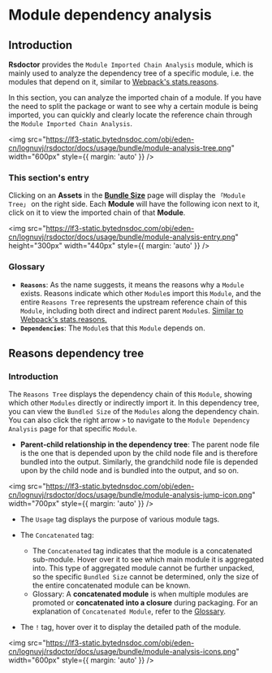 # Module dependency analysis

## Introduction

**Rsdoctor** provides the `Module Imported Chain Analysis` module, which is mainly used to analyze the dependency tree of a specific module, i.e. the modules that depend on it, similar to [Webpack's stats.reasons](https://webpack.js.org/configuration/stats/#statsreasons).

In this section, you can analyze the imported chain of a module. If you have the need to split the package or want to see why a certain module is being imported, you can quickly and clearly locate the reference chain through the `Module Imported Chain Analysis`.

<img
  src="https://lf3-static.bytednsdoc.com/obj/eden-cn/lognuvj/rsdoctor/docs/usage/bundle/module-analysis-tree.png"
  width="600px"
  style={{ margin: 'auto' }}
/>

### This section's entry

Clicking on an **Assets** in the **[Bundle Size](./bundle-size)** page will display the `「Module Tree」` on the right side. Each **Module** will have the following icon next to it, click on it to view the imported chain of that **Module**.

<img
  src="https://lf3-static.bytednsdoc.com/obj/eden-cn/lognuvj/rsdoctor/docs/usage/bundle/module-analysis-entry.png"
  height="300px"
  width="440px"
  style={{ margin: 'auto' }}
/>

### Glossary

- **`Reasons`**: As the name suggests, it means the reasons why a `Module` exists. Reasons indicate which other `Module`s import this `Module`, and the entire `Reasons Tree` represents the upstream reference chain of this `Module`, including both direct and indirect parent `Module`s. [Similar to Webpack's stats.reasons.](https://webpack.js.org/configuration/stats/#statsreasons)
- **`Dependencies`**: The `Module`s that this `Module` depends on.

## Reasons dependency tree

### Introduction

The `Reasons Tree` displays the dependency chain of this `Module`, showing which other `Modules` directly or indirectly import it. In this dependency tree, you can view the `Bundled Size` of the `Modules` along the dependency chain. You can also click the right arrow `>` to navigate to the `Module Dependency Analysis` page for that specific `Module`.

- **Parent-child relationship in the dependency tree**: The parent node file is the one that is depended upon by the child node file and is therefore bundled into the output. Similarly, the grandchild node file is depended upon by the child node and is bundled into the output, and so on.

<img
  src="https://lf3-static.bytednsdoc.com/obj/eden-cn/lognuvj/rsdoctor/docs/usage/bundle/module-analysis-jump-icon.png"
  width="700px"
  style={{ margin: 'auto' }}
/>

- The `Usage` tag displays the purpose of various module tags.

- The `Concatenated` tag:

  - The `Concatenated` tag indicates that the module is a concatenated sub-module. Hover over it to see which main module it is aggregated into. This type of aggregated module cannot be further unpacked, so the specific `Bundled Size` cannot be determined, only the size of the entire concatenated module can be known.
  - Glossary: A **concatenated module** is when multiple modules are promoted or **concatenated into a closure** during packaging. For an explanation of `Concatenated Module`, refer to the [Glossary](guide/usage/bundle-size#glossary).

- The `!` tag, hover over it to display the detailed path of the module.

<img
  src="https://lf3-static.bytednsdoc.com/obj/eden-cn/lognuvj/rsdoctor/docs/usage/bundle/module-analysis-icons.png"
  width="600px"
  style={{ margin: 'auto' }}
/>
